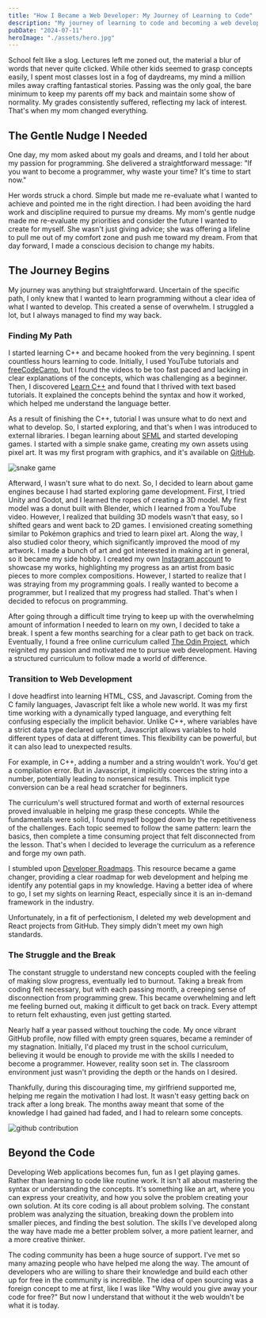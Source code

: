 ```yaml
---
title: "How I Became a Web Developer: My Journey of Learning to Code"
description: "My journey of learning to code and becoming a web developer."
pubDate: "2024-07-11"
heroImage: "./assets/hero.jpg"
---
```


School felt like a slog. Lectures left me zoned out, the material a blur of words that never quite clicked. While other kids seemed to grasp concepts easily, I spent most classes lost in a fog of daydreams, my mind a million miles away crafting fantastical stories. Passing was the only goal, the bare minimum to keep my parents off my back and maintain some show of normality. My grades consistently suffered, reflecting my lack of interest. That's when my mom changed everything.

## The Gentle Nudge I Needed

One day, my mom asked about my goals and dreams, and I told her about my passion for programming. She delivered a straightforward message: "If you want to become a programmer, why waste your time? It's time to start now."

Her words struck a chord. Simple but made me re-evaluate what I wanted to achieve and pointed me in the right direction. I had been avoiding the hard work and discipline required to pursue my dreams. My mom's gentle nudge made me re-evaluate my priorities and consider the future I wanted to create for myself. She wasn't just giving advice; she was offering a lifeline to pull me out of my comfort zone and push me toward my dream. From that day forward, I made a conscious decision to change my habits.

## The Journey Begins

My journey was anything but straightforward. Uncertain of the specific path, I only knew that I wanted to learn programming without a clear idea of what I wanted to develop. This created a sense of overwhelm. I struggled a lot, but I always managed to find my way back.

### Finding My Path

I started learning C++ and became hooked from the very beginning. I spent countless hours learning to code. Initially, I used YouTube tutorials and [freeCodeCamp](https://www.freecodecamp.org/), but I found the videos to be too fast paced and lacking in clear explanations of the concepts, which was challenging as a beginner. Then, I discovered [Learn C++](https://www.learncpp.com/) and found that I thrived with text based tutorials. It explained the concepts behind the syntax and how it worked, which helped me understand the language better.

As a result of finishing the C++, tutorial I was unsure what to do next and what to develop. So, I started exploring, and that's when I was introduced to external libraries. I began learning about [SFML](https://www.sfml-dev.org/) and started developing games. I started with a simple snake game, creating my own assets using pixel art. It was my first program with graphics, and it's available on [GitHub](https://github.com/alexndrho/SFML-SNAKE/).

![snake game](./assets/snake-game.png)

Afterward, I wasn't sure what to do next. So, I decided to learn about game engines because I had started exploring game development. First, I tried Unity and Godot, and I learned the ropes of creating a 3D model. My first model was a donut built with Blender, which I learned from a YouTube video. However, I realized that building 3D models wasn't that easy, so I shifted gears and went back to 2D games. I envisioned creating something similar to Pokémon graphics and tried to learn pixel art. Along the way, I also studied color theory, which significantly improved the mood of my artwork. I made a bunch of art and got interested in making art in general, so it became my side hobby. I created my own [Instagram account](https://www.instagram.com/doubtfulalex/) to showcase my works, highlighting my progress as an artist from basic pieces to more complex compositions. However, I started to realize that I was straying from my programming goals. I really wanted to become a programmer, but I realized that my progress had stalled. That's when I decided to refocus on programming.

After going through a difficult time trying to keep up with the overwhelming amount of information I needed to learn on my own, I decided to take a break. I spent a few months searching for a clear path to get back on track. Eventually, I found a free online curriculum called [The Odin Project](https://www.theodinproject.com/), which reignited my passion and motivated me to pursue web development. Having a structured curriculum to follow made a world of difference.

### Transition to Web Development

I dove headfirst into learning HTML, CSS, and Javascript. Coming from the C family languages, Javascript felt like a whole new world. It was my first time working with a dynamically typed language, and everything felt confusing especially the implicit behavior. Unlike C++, where variables have a strict data type declared upfront, Javascript allows variables to hold different types of data at different times. This flexibility can be powerful, but it can also lead to unexpected results.

For example, in C++, adding a number and a string wouldn't work. You'd get a compilation error. But in Javascript, it implicitly coerces the string into a number, potentially leading to nonsensical results. This implicit type conversion can be a real head scratcher for beginners.

The curriculum's well structured format and worth of external resources proved invaluable in helping me grasp these concepts. While the fundamentals were solid, I found myself bogged down by the repetitiveness of the challenges. Each topic seemed to follow the same pattern: learn the basics, then complete a time consuming project that felt disconnected from the lesson. That's when I decided to leverage the curriculum as a reference and forge my own path.

I stumbled upon [Developer Roadmaps](https://roadmap.sh/). This resource became a game changer, providing a clear roadmap for web development and helping me identify any potential gaps in my knowledge. Having a better idea of where to go, I set my sights on learning React, especially since it is an in-demand framework in the industry.

Unfortunately, in a fit of perfectionism, I deleted my web development and React projects from GitHub. They simply didn't meet my own high standards.

### The Struggle and the Break

The constant struggle to understand new concepts coupled with the feeling of making slow progress, eventually led to burnout. Taking a break from coding felt necessary, but with each passing month, a creeping sense of disconnection from programming grew. This became overwhelming and left me feeling burned out, making it difficult to get back on track. Every attempt to return felt exhausting, even just getting started.

Nearly half a year passed without touching the code. My once vibrant GitHub profile, now filled with empty green squares, became a reminder of my stagnation. Initially, I'd placed my trust in the school curriculum, believing it would be enough to provide me with the skills I needed to become a programmer. However, reality soon set in. The classroom environment just wasn't providing the depth or the hands on I desired.

Thankfully, during this discouraging time, my girlfriend supported me, helping me regain the motivation I had lost. It wasn't easy getting back on track after a long break. The months away meant that some of the knowledge I had gained had faded, and I had to relearn some concepts.

![github contribution](./assets/github-contribution.png)

## Beyond the Code

Developing Web applications becomes fun, fun as I get playing games. Rather than learning to code like routine work. It isn't all about mastering the syntax or understanding the concepts. It's something like an art, where you can express your creativity, and how you solve the problem creating your own solution. At its core coding is all about problem solving. The constant problem was analyzing the situation, breaking down the problem into smaller pieces, and finding the best solution. The skills I've developed along the way have made me a better problem solver, a more patient learner, and a more creative thinker.

The coding community has been a huge source of support. I've met so many amazing people who have helped me along the way. The amount of developers who are willing to share their knowledge and build each other up for free in the community is incredible. The idea of open sourcing was a foreign concept to me at first, like I was like "Why would you give away your code for free?" But now I understand that without it the web wouldn't be what it is today.
